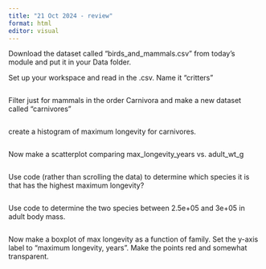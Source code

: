 ```yaml
---
title: "21 Oct 2024 - review"
format: html
editor: visual
---
```


Download the dataset called "birds_and_mammals.csv" from today's module and put it in your Data folder.

Set up your workspace and read in the .csv. Name it "critters"

```r

```

Filter just for mammals in the order Carnivora and make a new dataset called "carnivores"

```r

```

create a histogram of maximum longevity for carnivores.
```r

```

Now make a scatterplot comparing max_longevity_years vs. adult_wt_g
```r

```

Use code (rather than scrolling the data) to determine which species it is that has the highest maximum longevity?
```r

```


Use code to determine the two species between 2.5e+05 and 3e+05 in adult body mass.

```r

```

Now make a boxplot of max longevity as a function of family. Set the y-axis label to "maximum longevity, years". Make the points red and somewhat transparent.

```r

```
